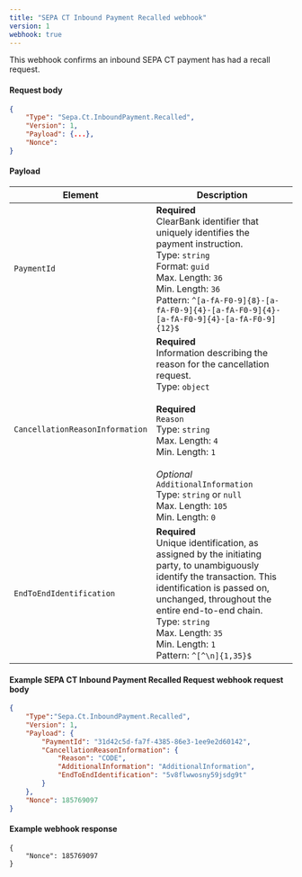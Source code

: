 ```yaml
---
title: "SEPA CT Inbound Payment Recalled webhook"
version: 1
webhook: true
---
```


This webhook confirms an inbound SEPA CT payment has had a recall request.

#### Request body

```json
{
    "Type": "Sepa.Ct.InboundPayment.Recalled",
    "Version": 1,
    "Payload": {...},
    "Nonce":
}
```

#### Payload
| Element                 | Description     |
|-------------------------|-----------------|
|`PaymentId` |**Required**<br />ClearBank identifier that uniquely identifies the payment instruction.<br/>Type: `string`<br/>Format: `guid`<br/>Max. Length: `36`<br/>Min. Length: `36`<br /> Pattern: `^[a-fA-F0-9]{8}-[a-fA-F0-9]{4}-[a-fA-F0-9]{4}-[a-fA-F0-9]{4}-[a-fA-F0-9]{12}$` |
|`CancellationReasonInformation` |**Required**<br />Information describing the reason for the cancellation request.<br/>Type: `object`<br/><br/>**Required**<br/>`Reason`<br/>Type: `string`<br/>Max. Length: `4`<br/>Min. Length: `1`<br/><br/>*Optional*<br/>`AdditionalInformation`<br/>Type: `string` or `null`<br/>Max. Length: `105`<br/>Min. Length: `0` |
|`EndToEndIdentification` |**Required**<br />Unique identification, as assigned by the initiating party, to unambiguously identify the transaction. This identification is passed on, unchanged, throughout the entire end-to-end chain.<br/>Type: `string`<br/>Max. Length: `35`<br/>Min. Length: `1` <br/> Pattern: `^[^\n]{1,35}$` |

#### Example SEPA CT Inbound Payment Recalled Request webhook request body

```json
{
    "Type":"Sepa.Ct.InboundPayment.Recalled",
    "Version": 1,
    "Payload": {
        "PaymentId": "31d42c5d-fa7f-4385-86e3-1ee9e2d60142",
        "CancellationReasonInformation": {
            "Reason": "CODE",
            "AdditionalInformation": "AdditionalInformation",
            "EndToEndIdentification": "5v8flwwosny59jsdg9t"
        }
    },
    "Nonce": 185769097
}
```

#### Example webhook response
```
{
    "Nonce": 185769097
}
```